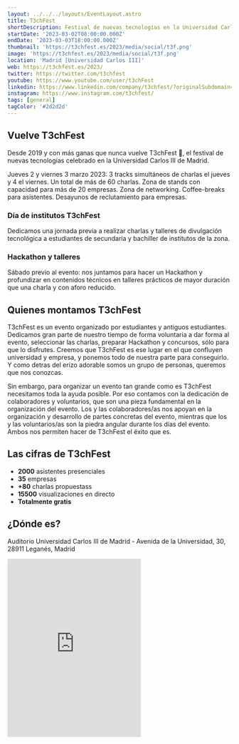 ```yaml
---
layout: ../../../layouts/EventLayout.astro
title: T3chFest
shortDescription: Festival de nuevas tecnologías en la Universidad Carlos III de Madrid. 2 y 3 de marzo de 2023.
startDate: '2023-03-02T08:00:00.000Z'
endDate: '2023-03-03T18:00:00.000Z'
thumbnail: 'https://t3chfest.es/2023/media/social/t3f.png'
image: 'https://t3chfest.es/2023/media/social/t3f.png'
location: 'Madrid [Universidad Carlos III]'
web: https://t3chfest.es/2023/
twitter: https://twitter.com/t3chfest
youtube: https://www.youtube.com/user/t3chFest
linkedin: https://www.linkedin.com/company/t3chfest/?originalSubdomain=es
instagram: https://www.instagram.com/t3chfest/
tags: [general]
tagColor: '#2d2d2d'
---
```


## Vuelve T3chFest

Desde 2019 y con más ganas que nunca vuelve T3chFest 🤖, el festival de nuevas tecnologías celebrado en la Universidad Carlos III de Madrid.

Jueves 2 y viernes 3 marzo 2023: 3 tracks simultáneos de charlas el jueves y 4 el viernes. Un total de más de 60 charlas. Zona de stands con capacidad para más de 20 empresas. Zona de networking. Coffee-breaks para asistentes. Desayunos de reclutamiento para empresas.

### Día de institutos T3chFest

Dedicamos una jornada previa a realizar charlas y talleres de divulgación tecnológica a estudiantes de secundaria y bachiller de institutos de la zona.

### Hackathon y talleres

Sábado previo al evento: nos juntamos para hacer un Hackathon y profundizar en contenidos técnicos en talleres prácticos de mayor duración que una charla y con aforo reducido.

## Quienes montamos T3chFest 

T3chFest es un evento organizado por estudiantes y antiguos estudiantes. Dedicamos gran parte de nuestro tiempo de forma voluntaria a dar forma al evento, seleccionar las charlas, preparar Hackathon y concursos, sólo para que lo disfrutes. Creemos que T3chFest es ese lugar en el que confluyen universidad y empresa, y ponemos todo de nuestra parte para conseguirlo. Y como detras del erizo adorable somos un grupo de personas, queremos que nos conozcas.

Sin embargo, para organizar un evento tan grande como es T3chFest necesitamos toda la ayuda posible. Por eso contamos con la dedicación de colaboradores y voluntarios, que son una pieza fundamental en la organización del evento. Los y las colaboradores/as nos apoyan en la organización y desarrollo de partes concretas del evento, mientras que los y las voluntarios/as son la piedra angular durante los días del evento. Ambos nos permiten hacer de T3chFest el éxito que es.

## Las cifras de T3chFest

- **2000** asistentes presenciales
- **35** empresas
- **+80** charlas propuestass
- **15500** visualizaciones en directo
- **Totalmente gratis**

<h2>¿Dónde es?</h2>

Auditorio Universidad Carlos III de Madrid - Avenida de la Universidad, 30, 28911 Leganés, Madrid

<iframe className="w-full mt-4" height="400" src="https://www.google.com/maps/embed?pb=!1m18!1m12!1m3!1d3041.4465549590313!2d-3.767538387067403!3d40.33243888892145!2m3!1f0!2f0!3f0!3m2!1i1024!2i768!4f13.1!3m3!1m2!1s0xd41898b1cc06b5b%3A0xaf0cadd098b516f8!2sUniversidad%20Carlos%20III%20de%20Madrid%20%7C%20Campus%20de%20Legan%C3%A9s!5e0!3m2!1ses!2ses!4v1664253356967!5m2!1ses!2ses" style="border:0;" allowfullscreen="" loading="lazy" referrerpolicy="no-referrer-when-downgrade"></iframe>

